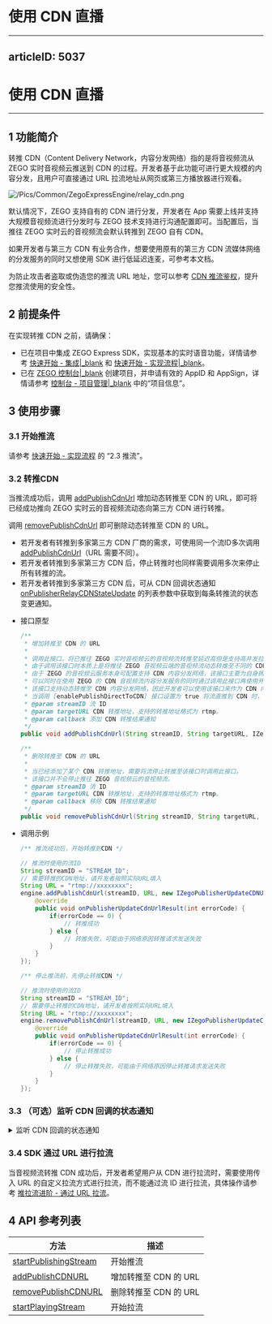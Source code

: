 # 使用 CDN 直播
---
articleID: 5037
---
# 使用 CDN 直播

---

## 1 功能简介

转推 CDN（Content Delivery Network，内容分发网络）指的是将音视频流从 ZEGO 实时音视频云推送到 CDN 的过程。开发者基于此功能可进行更大规模的内容分发，且用户可直接通过 URL 拉流地址从网页或第三方播放器进行观看。  

![/Pics/Common/ZegoExpressEngine/relay_cdn.png](https://storage.zego.im/sdk-doc/Pics/Common/ZegoExpressEngine/relay_cdn.png)
  
默认情况下，ZEGO 支持自有的 CDN 进行分发，开发者在 App 需要上线并支持大规模音视频流进行分发时与 ZEGO 技术支持进行沟通配置即可。当配置后，当推往 ZEGO 实时云的音视频流会默认转推到 ZEGO 自有 CDN。  
  
如果开发者与第三方 CDN 有业务合作，想要使用原有的第三方 CDN 流媒体网络的分发服务的同时又想使用 SDK 进行低延迟连麦，可参考本文档。

为防止攻击者盗取或伪造您的推流 URL 地址，您可以参考 [CDN 推流鉴权](!CDN_StreamPublishing_Authentication)，提升您推流使用的安全性。


## 2 前提条件

在实现转推 CDN 之前，请确保：

- 已在项目中集成 ZEGO Express SDK，实现基本的实时语音功能，详情请参考 [快速开始 - 集成\|_blank](!ExpressAudioSDK-Integration/SDK_Integration) 和 [快速开始 - 实现流程\|_blank](!ExpressAudioSDK-Integration/Solution_Implementation)。
- 已在 [ZEGO 控制台\|_blank](https://console.zego.im) 创建项目，并申请有效的 AppID 和 AppSign，详情请参考 [控制台 - 项目管理\|_blank](#12107) 中的“项目信息”。


## 3 使用步骤

### 3.1 开始推流

请参考 [快速开始 - 实现流程](7627#2_) 的 “2.3 推流”。

### 3.2 转推CDN

当推流成功后，调用 [addPublishCdnUrl](@addPublishCdnUrl) 增加动态转推至 CDN 的 URL，即可将已经成功推向 ZEGO 实时云的音视频流动态向第三方 CDN 进行转推。

调用 [removePublishCdnUrl](@removePublishCdnUrl) 即可删除动态转推至 CDN 的 URL。

<div class = 'mk-warning'>

- 若开发者有转推到多家第三方 CDN 厂商的需求，可使用同一个流ID多次调用 [addPublishCdnUrl](@addPublishCdnUrl)（URL 需要不同）。
- 若开发者转推到多家第三方 CDN 后，停止转推时也同样需要调用多次来停止所有转推的流。
- 若开发者转推到多家第三方 CDN 后，可从 CDN 回调状态通知 [onPublisherRelayCDNStateUpdate](@onPublisherRelayCDNStateUpdate) 的列表参数中获取到每条转推流的状态变更通知。
</div>


- 接口原型

    ```java
    /**
     * 增加转推至 CDN 的 URL
     *
     * 调用此接口，将已推往 ZEGO 实时音视频云的音视频流转推至延迟高但是支持高并发拉流的自定义的 CDN 内容分发网络。
     * 由于调用该接口时本质上是将推往 ZEGO 音视频云端的音视频流动态转推至不同的 CDN ，因此此接口需要在推流成功后调用。
     * 由于 ZEGO 的音视频云服务本身可配置支持 CDN 内容分发网络，该接口主要为自身拥有 CDN 内容分发服务的开发者使用。
     * 可以同时在使用 ZEGO 的 CDN 音视频流内容分发服务的同时通过调用此接口再使用开发者自身拥有 CDN 内容分发服务的开发者使用。
     * 该接口支持动态转推至 CDN 内容分发网络，因此开发者可以使用该接口来作为 CDN 内容分发服务的一个容灾方案。
     * 当调用 [enablePublishDirectToCDN] 接口设置为 true 将流直推到 CDN 时，再调用本接口将无效。
     * @param streamID 流 ID
     * @param targetURL CDN 转推地址，支持的转推地址格式为 rtmp。
     * @param callback 添加 CDN 转推结果通知
     */
    public void addPublishCdnUrl(String streamID, String targetURL, IZegoPublisherUpdateCdnUrlCallback callback)
    ```

    ```java
    /**
     * 删除转推至 CDN 的 URL
     *
     * 当已经添加了某个 CDN 转推地址，需要将流停止转推至该接口时调用此接口。
     * 该接口并不会停止推往 ZEGO 音视频云的音视频流。
     * @param streamID 流 ID
     * @param targetURL CDN 转推地址，支持的转推地址格式为 rtmp。
     * @param callback 移除 CDN 转推结果通知
     */
    public void removePublishCdnUrl(String streamID, String targetURL, IZegoPublisherUpdateCdnUrlCallback callback)
    ```

- 调用示例

    ```java
    /** 推流成功后，开始转推到CDN */

    // 推流时使用的流ID
    String streamID = "STREAM_ID";
    // 需要转推的CDN地址，请开发者按照实际URL填入
    String URL = "rtmp://xxxxxxxx";
    engine.addPublishCdnUrl(streamID, URL, new IZegoPublisherUpdateCDNURLCallback() {
        @override
        public void onPublisherUpdateCdnUrlResult(int errorCode) {
            if(errorCode == 0) {
                // 转推成功
            } else {
                // 转推失败，可能由于网络原因转推请求发送失败
            }
        }
    });
    ```

    ```java
    /** 停止推流前，先停止转推CDN */

    // 推流时使用的流ID
    String streamID = "STREAM_ID";
    // 需要停止转推的CDN地址，请开发者按照实际URL填入
    String URL = "rtmp://xxxxxxxx";
    engine.removePublishCdnUrl(streamID, URL, new IZegoPublisherUpdateCDNURLCallback() {
        @override
        public void onPublisherUpdateCdnUrlResult(int errorCode) {
            if(errorCode == 0) {
                // 停止转推成功
            } else {
                // 停止转推失败，可能由于网络原因停止转推请求发送失败
            }
        }
    });

    ```

### 3.3 （可选）监听 CDN 回调的状态通知

<details class="zg-primary">
    <summary>监听 CDN 回调的状态通知</summary>

- 接口原型

    ```java
    /**
     * 添加/删除转推 CDN 地址状态回调
     *
     * 在 ZEGO 实时音视频云将音视频流转推到 CDN 后，如果 CDN 转推状态发生变化，例如出现转推停止或转推重试，将会收到此回调。
     * 开发者可根据该回调判断转推 CDN 的音视频流是否正常，若不正常根据异常原因进一步定位转推 CDN 的音视频流异常的原因，以及做对应的容灾策略。
     * 若对异常的原因不了解，可联系 ZEGO 技术支持分析具体异常的原因。
     * @param streamID 推流的流 ID
     * @param infoList 当前 CDN 正在转推的信息列表
     */
    public void onPublisherRelayCDNStateUpdate(String streamID, ArrayList<ZegoStreamRelayCDNInfo> infoList){

    }
    ```

- 调用示例

    ```java
    engine.setEventHandler(new IZegoEventHandler(){

        // 重写的其他回调
        ...

        @Override
        public void onPublisherRelayCDNStateUpdate(String streamID, ArrayList<ZegoStreamRelayCDNInfo> infoList){
            // 转推 CDN 结果的通知，开发者可以通过 ZegoStreamRelayCDNInfo 来监控转推 CDN 的情况
            ...
        }

        // 重写的其他回调
        ...

    });
    ```
</details>



### 3.4 SDK 通过 URL 进行拉流

当音视频流转推 CDN 成功后，开发者希望用户从 CDN 进行拉流时，需要使用传入 URL 的自定义拉流方式进行拉流，而不能通过流 ID 进行拉流，具体操作请参考 [推拉流进阶 - 通过 URL 拉流](#1182)。

## 4 API 参考列表

| 方法 | 描述 |
|-------|--------|
| [startPublishingStream](/zh/api?doc=Express_Video_SDK_API~Java~class~im-zego-zegoexpress-zego-express-engine#start-publishing-stream) | 开始推流 |
| [addPublishCDNURL](@addPublishCDNURL) | 增加转推至 CDN 的 URL |
| [removePublishCDNURL](@removePublishCDNURL) | 删除转推至 CDN 的 URL |
| [startPlayingStream](/zh/api?doc=Express_Video_SDK_API~Java~class~im-zego-zegoexpress-zego-express-engine#start-playing-stream) | 开始拉流 |
